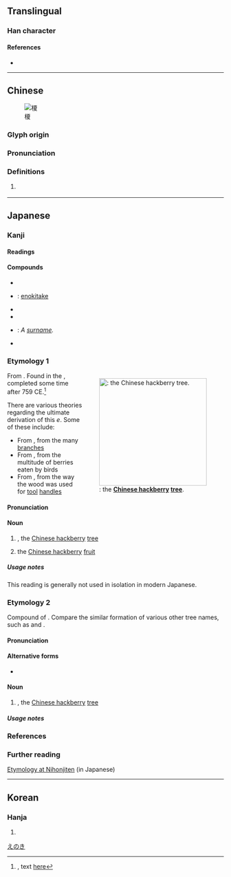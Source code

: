 {{character info/new}}
==Translingual==

===Han character===
{{Han char|rn=75|rad=木|as=10|sn=14|four=41947|canj=DMUE|ids=⿰木夏}}

====References====
* {{Han ref|kx=0542.210|dkj=15219|dj=0930.280|hdz=21263.020|uh=698E|ud=27022|bh=E248|bd=57928}}

----

==Chinese==
{{zh-forms|alt=檟}}
[[File:Manchurian_catalpa_flowers.jpg|thumb|榎]]

===Glyph origin===
{{Han etym}}

===Pronunciation===
{{zh-pron
|m=jiǎ
|c=gaa2
|h=pfs=
|md=
|mn=
|w=
|mc=y
|oc=y
|cat=n
}}

===Definitions===
{{zh-hanzi}}

# {{taxlink|Catalpa bungei|species|noshow=1}}
#: {{zh-syn|檟}}

{{zh-cat|Trees}}

----

==Japanese==

===Kanji===
{{ja-kanji|grade=|rs=木10}}

====Readings====
{{ja-readings
|goon=け
|kanon=か
|kun=え-, えのき-
}}

====Compounds====
{{der-top|Compounds}}
* {{ja-r|榎草|えのきぐさ}}
* {{ja-r|榎茸|えのきたけ}}: [[enokitake]]
* {{ja-r|榎寺|えのきでら}}
* {{ja-r|榎の実|えのみ}}
* {{ja-r|榎本|^えのもと}}: ''A [[surname]].''
* {{ja-r|椋榎|むくえのき}}
{{der-bottom}}

===Etymology 1===
<div style="float:right;">
{{wikipedia|lang=ja}}
{{wikipedia|Celtis sinensis}}
[[File:Celtis_sinensis%3DChinese_Hackberry.jpg|thumb|250px|{{m|ja|榎|tr=e, enoki}}: the '''[[Chinese hackberry]] [[tree]]'''.]]
</div>
{{ja-kanjitab|yomi=k|え}}

From {{inh|ja|ojp|sort=え|-}}.  Found in the ''{{w|Man'yōshū}}'', completed some time after 759 CE.<ref>{{RQ:Manyoshu|16|3872}}, text [http://jti.lib.virginia.edu/japanese/manyoshu/Man16Yo.html#3872 here]</ref>

There are various theories regarding the ultimate derivation of this ''e''.  Some of these include:
* From {{m|ja|枝||tr=e, eda|branch}}, from the many [[branch]]es
* From {{m|ja|餌||tr=e, esa|food for animals}}, from the multitude of berries eaten by birds
* From {{m|ja|柄||tr=e|handle}}, from the way the wood was used for [[tool]] [[handle]]s

====Pronunciation====
{{ja-pron|yomi=k|え}}

====Noun====
{{ja-noun|え}}

# {{taxlink|Celtis sinensis|species}}, the [[Chinese hackberry]] [[tree]]
#: {{synonyms|ja|榎|tr=enoki|q=see below}}
# {{lb|ja|sort=え|rare}} the [[Chinese hackberry]] [[fruit]]
#: {{synonyms|ja|榎の実|tr=e no mi, enoki no mi}}

=====Usage notes=====
This reading is generally not used in isolation in modern Japanese.

===Etymology 2===
{{ja-kanjitab|yomi=k|えのき}}

Compound of {{compound|lang=ja|sort=えのき|榎|tr1=e|t1=[[Chinese hackberry]]|の|tr2=no|pos2=possessive particle|木|tr3=ki|t3=[[tree]]}}.  Compare the similar formation of various other tree names, such as {{m|ja|楠||tr=kusu|camphor; camphor tree}} and {{m|ja|楠||tr=kusunoki|camphor tree}}.

====Pronunciation====
{{ja-pron|yomi=k|えのき|acc=0|acc_ref=DJR,NHK}}

====Alternative forms====
* {{ja-l|朴}}

====Noun====
{{ja-noun|えのき|エノキ}}

# {{taxlink|Celtis sinensis|species}}, the [[Chinese hackberry]] [[tree]]

=====Usage notes=====
{{U:ja:biology|エノキ}}

===References===
<references/>

===Further reading===
[http://www.nihonjiten.com/data/46198.html Etymology at Nihonjiten] (in Japanese)

[[Category:ja:Trees|えのき]]

----

==Korean==

===Hanja===
{{ko-hanja|hangeul=가|eumhun=|rv=ga|mr=ka|y=ka}}

# {{defn|lang=ko|sort=木10}}